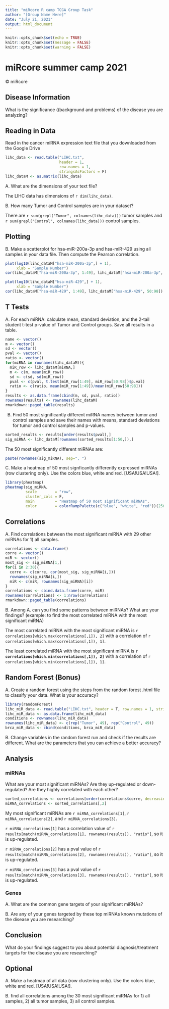 ```yaml
---
title: "miRcore R camp TCGA Group Task"
author: "[Group Name Here]"
date: "July 21, 2021"
output: html_document
---
```


```r
knitr::opts_chunk$set(echo = TRUE)
knitr::opts_chunk$set(message = FALSE)
knitr::opts_chunk$set(warning = FALSE)

```

# miRcore summer camp 2021
© miRcore


## Disease Information

What is the significance ((background and problems) of the disease you are analyzing?



## Reading in Data

Read in the cancer miRNA expression text file that you downloaded from the Google Drive

```r
lihc_data <- read.table("LIHC.txt", 
                        header = 1, 
                        row.names = 1, 
                        stringsAsFactors = F)
lihc_dataM <- as.matrix(lihc_data)
```

A. What are the dimensions of your text file?

The LIHC data has dimensions of `r dim(lihc_data)`.

B. How many Tumor and Control samples are in your dataset?

There are `r sum(grepl("Tumor", colnames(lihc_data)))` tumor samples and `r sum(grepl("Control", colnames(lihc_data)))` control samples.

## Plotting

B. Make a scatterplot for hsa-miR-200a-3p and hsa-miR-429 using all
samples in your data file. Then compute the Pearson correlation. 

```r
plot(log10(lihc_dataM["hsa-miR-200a-3p",] + 1),
     xlab = "Sample Number")
cor(lihc_dataM["hsa-miR-200a-3p", 1:49], lihc_dataM["hsa-miR-200a-3p", 50:98])
```

```r
plot(log10(lihc_dataM["hsa-miR-429",] + 1),
     xlab = "Sample Number")
cor(lihc_dataM["hsa-miR-429", 1:49], lihc_dataM["hsa-miR-429", 50:98])
```

## T Tests

A. For each miRNA: calculate mean, standard deviation, and the 2-tail student t-test p-value of Tumor and Control groups. Save all results in a table.

```r
name <- vector()
m <- vector()
sd <- vector()
pval <- vector()
ratio <- vector()
for(miRNA in rownames(lihc_dataM)){
  miR_row <- lihc_dataM[miRNA,]
  m <- c(m, mean(miR_row))
  sd <- c(sd, sd(miR_row))
  pval <- c(pval, t.test(miR_row[1:49], miR_row[50:98])$p.val)
  ratio <- c(ratio, mean(miR_row[1:49])/mean(miR_row[50:98]))
}
results <- as.data.frame(cbind(m, sd, pval, ratio))
rownames(results) <- rownames(lihc_dataM)
rmarkdown::paged_table(results)
```

B.  Find 50 most significantly different miRNA names between tumor and control samples and save their names with means, standard deviations for tumor and control samples and p-values.

```r
sorted_results <- results[order(results$pval),]
sig_miRNA <- lihc_dataM[rownames(sorted_results[1:50,]),]
```

The 50 most significantly different miRNAs are:

```r
paste(rownames(sig_miRNA), sep=", ")
```

C. Make a heatmap of 50 most signficantly differently expressed miRNAs (row clustering only). Use the colors blue,
white and red. [USA!USA!USA!].

```r
library(pheatmap)
pheatmap(sig_miRNA, 
         scale        = "row",
         cluster_cols = F,
         main         = "Heatmap of 50 most significant miRNAs",
         color        = colorRampPalette(c("blue", "white", "red"))(256))
```


## Correlations

A. Find correlations between the most significant miRNA with 29 other miRNAs for 1) all samples.

```r
correlations <- data.frame()
corre <- vector()
miR <- vector()
most_sig <- sig_miRNA[1,]
for(i in 2:30){
  corre <- c(corre, cor(most_sig, sig_miRNA[i,]))
  rownames(sig_miRNA[i,])
  miR <- c(miR, rownames(sig_miRNA)[i])
}
correlations <- cbind.data.frame(corre, miR)
rownames(correlations) <- 1:nrow(correlations)
rmarkdown::paged_table(correlations)
```

B. Among A. can you find some patterns between miRNAs? What are your findings? (example: to find the most correlated miRNA with the most significant miRNA)

The most correlated miRNA with the most significant miRNA is `r correlations[which.max(correlations[,1]), 2]` with a correlation of `r correlations[which.max(correlations[,1]), 1]`.

The least correlated miRNA with the most significant miRNA is **`r correlations[which.min(correlations[,1]), 2]`** with a correlation of `r correlations[which.min(correlations[,1]), 1]`.

## Random Forest (Bonus)

A. Create a random forest using the steps from the random forest .html file to classify your data. What is your accuracy?

```r
library(randomForest)
lihc_miR_data <- read.table("LIHC.txt", header = T, row.names = 1, stringsAsFactors = F)
lihc_miR_data <- as.data.frame(lihc_miR_data)
conditions <- rownames(lihc_miR_data)
rownames(lihc_miR_data) <- c(rep("Tumor", 49), rep("Control", 49))
brca_miR_data <- cbind(conditions, brca_miR_data)
```


B. Change variables in the random forest run and check if the results are different. What are the parameters that you can achieve a better accuracy?



## Analysis

### miRNAs

What are your most significant miRNAs? Are they up-regulated or down-regulated? Are they highly correlated with each other?

```r
sorted_correlations <- correlations[order(correlations$corre, decreasing=T),]
miRNA_correlations <- sorted_correlations[,2]
```

My most significant miRNAs are `r miRNA_correlations[1]`, `r miRNA_correlations[2]`, and  `r miRNA_correlations[3]`.

`r miRNA_correlations[1]` has a correlation value of `r results[match(miRNA_correlations[1], rownames(results)), "ratio"]`, so it is up-regulated.

`r miRNA_correlations[2]` has a pval value of `r results[match(miRNA_correlations[2], rownames(results)), "ratio"]`, so it is up-regulated.

`r miRNA_correlations[3]` has a pval value of `r results[match(miRNA_correlations[3], rownames(results)), "ratio"]`, so it is up-regulated.

### Genes

A. What are the common gene targets of your significant miRNAs?


B. Are any of your genes targeted by these top miRNAs known mutations of the disease you are researching?


## Conclusion

What do your findings suggest to you about potential diagnosis/treatment targets for the disease you are researching?



## Optional


A. Make a heatmap of all data (row clustering only). Use the colors blue, white and red. [USA!USA!USA!].


B. find all correlations among the 30 most significant miRNAs for
1) all samples, 2) all tumor samples, 3) all control samples.



